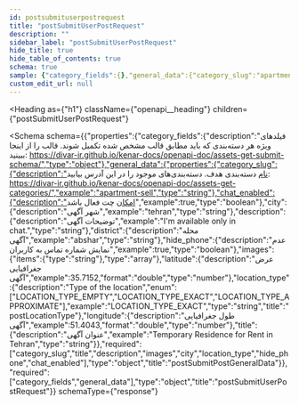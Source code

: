 ```yaml
---
id: postsubmituserpostrequest
title: "postSubmitUserPostRequest"
description: ""
sidebar_label: "postSubmitUserPostRequest"
hide_title: true
hide_table_of_contents: true
schema: true
sample: {"category_fields":{},"general_data":{"category_slug":"apartment-sell","chat_enabled":true,"city":"tehran","description":"I'm available only in chat.","district":"abshar","hide_phone":true,"images":["string"],"latitude":35.7152,"location_type":"LOCATION_TYPE_EXACT","longitude":51.4043,"title":"Temporary Residence for Rent in Tehran"}}
custom_edit_url: null
---
```



<Heading
  as={"h1"}
  className={"openapi__heading"}
  children={"postSubmitUserPostRequest"}
>
</Heading>





<Schema
  schema={{"properties":{"category_fields":{"description":"فیلدهای ویژه هر دسته‌بندی که باید مطابق قالب مشخص شده تکمیل شوند. قالب را از اینجا ببینید: https://divar-ir.github.io/kenar-docs/openapi-doc/assets-get-submit-schema/","type":"object"},"general_data":{"properties":{"category_slug":{"description":"نام دسته‌بندی هدف. دسته‌بندی‌های موجود را در این آدرس بیابید: https://divar-ir.github.io/kenar-docs/openapi-doc/assets-get-categories/","example":"apartment-sell","type":"string"},"chat_enabled":{"description":"امکان چت فعال باشد","example":true,"type":"boolean"},"city":{"description":"شهر آگهی","example":"tehran","type":"string"},"description":{"description":"توضیحات آگهی","example":"I'm available only in chat.","type":"string"},"district":{"description":"محله آگهی","example":"abshar","type":"string"},"hide_phone":{"description":"عدم نمایش شماره تماس به کاربران","example":true,"type":"boolean"},"images":{"items":{"type":"string"},"type":"array"},"latitude":{"description":"عرض جغرافیایی آگهی","example":35.7152,"format":"double","type":"number"},"location_type":{"description":"Type of the location","enum":["LOCATION_TYPE_EMPTY","LOCATION_TYPE_EXACT","LOCATION_TYPE_APPROXIMATE"],"example":"LOCATION_TYPE_EXACT","type":"string","title":"postLocationType"},"longitude":{"description":"طول جغرافیایی آگهی","example":51.4043,"format":"double","type":"number"},"title":{"description":"عنوان آگهی","example":"Temporary Residence for Rent in Tehran","type":"string"}},"required":["category_slug","title","description","images","city","location_type","hide_phone","chat_enabled"],"type":"object","title":"postSubmitPostGeneralData"}},"required":["category_fields","general_data"],"type":"object","title":"postSubmitUserPostRequest"}}
  schemaType={"response"}
>
  
</Schema>
            